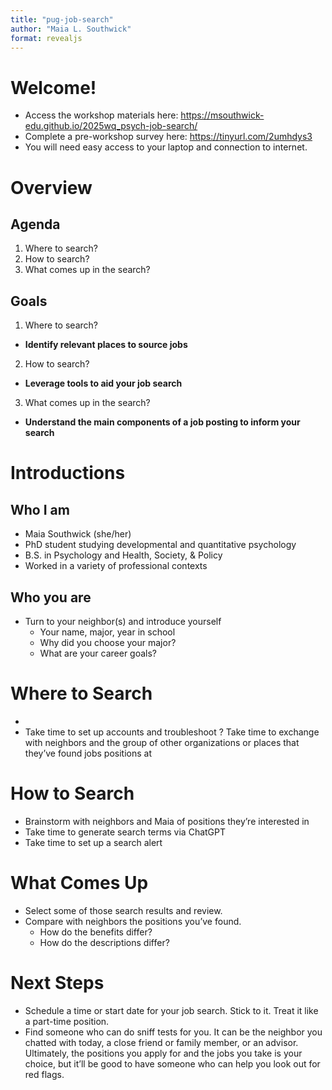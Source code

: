 ```yaml
---
title: "pug-job-search"
author: "Maia L. Southwick"
format: revealjs
---
```


# Welcome!

- Access the workshop materials here: [https://msouthwick-edu.github.io/2025wq_psych-job-search/](https://msouthwick-edu.github.io/2025wq_psych-job-search/)
- Complete a pre-workshop survey here: [https://tinyurl.com/2umhdys3](https://tinyurl.com/2umhdys3)
- You will need easy access to your laptop and connection to internet.

# Overview

## Agenda

1. Where to search?
2. How to search?
3. What comes up in the search?

<!-- -->

## Goals

1. Where to search?

  - **Identify relevant places to source jobs**
2. How to search?

  - **Leverage tools to aid your job search**
3. What comes up in the search?

  - **Understand the main components of a job posting to inform your search**
 

# Introductions

## Who I am

- Maia Southwick (she/her)
- PhD student studying developmental and quantitative psychology
- B.S. in Psychology and Health, Society, & Policy
- Worked in a variety of professional contexts

<!-- Mention transitioning out of undergrad had its own challenges --->

## Who you are

- Turn to your neighbor(s) and introduce yourself
  - Your name, major, year in school
  - Why did you choose your major?
  - What are your career goals?
  
<!-- Now that we've introduced ourselves, let's learn more about some strategies on how to take this mext step of your career journey together -->

# Where to Search

- 

- Take time to set up accounts and troubleshoot
? Take time to exchange with neighbors and the group of other organizations or places that they've found jobs positions at

<!-- Sometimes one of the hardest things of any new process, -->

# How to Search

- Brainstorm with neighbors and Maia of positions they're interested in
- Take time to generate search terms via ChatGPT
- Take time to set up a search alert

# What Comes Up

- Select some of those search results and review.
- Compare with neighbors the positions you've found.
  - How do the benefits differ?
  - How do the descriptions differ?
  
# Next Steps

- Schedule a time or start date for your job search. Stick to it. Treat it like a part-time position.
- Find someone who can do sniff tests for you. It can be the neighbor you chatted with today, a close friend or family member, or an advisor. Ultimately, the positions you apply for and the jobs you take is your choice, but it'll be good to have someone who can help you look out for red flags.